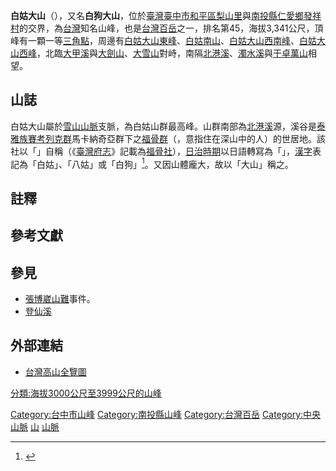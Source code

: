 {{Infobox Mountain
| 名稱        = 白姑大山
| other_name = 白狗大山
| 照片        = 
| 照片說明    = 
| 海拔        = {{convert|3341|m|ft|0}}
| listing = [[台灣百岳|台灣百岳]]
| 位置        = {{TWN}}[[臺中市|臺中市]][[和平區_(臺中市)|和平區]]、[[南投縣|南投縣]][[仁愛鄉|仁愛鄉]]
| 山脈        = [[雪山山脈|雪山山脈]]
| prominence    = {{convert|1202|m|ft|0}}
| coordinates = {{coord|24|12|08|N|121|06|32|E|type:mountain_region:TW|display=inline,title}}
| 地形圖      = 
| 類別        = 
| 年齡        = 
| 最近噴發    = 
| 首次登頂    =
| 最容易的攀登路線 =
| pushpin_map = Taiwan
| pushpin_map_caption = 
}}

'''白姑大山'''（{{lang-tay|Xalut}}），又名'''白狗大山'''，位於[[臺灣|臺灣]][[臺中市|臺中市]][[和平區_(台灣)|和平區]][[梨山里|梨山里]]與[[南投縣|南投縣]][[仁愛鄉|仁愛鄉]][[發祥村|發祥村]]的交界，為[[台灣|台灣]]知名山峰，也是[[台灣百岳|台灣百岳]]之一，排名第45，海拔3,341公尺，頂峰有一顆一等[[三角點|三角點]]，周邊有[[白姑大山東峰|白姑大山東峰]]、[[白姑南山|白姑南山]]、[[白姑大山西南峰|白姑大山西南峰]]、[[白姑大山西峰|白姑大山西峰]]，北臨[[大甲溪|大甲溪]]與[[大劍山|大劍山]]、[[大雪山_(台灣)|大雪山]]對峙，南隔[[北港溪|北港溪]]、[[濁水溪|濁水溪]]與[[干卓萬山|干卓萬山]]相望。

==山誌==
白姑大山屬於[[雪山山脈|雪山山脈]]支脈，為白姑山群最高峰。山群南部為[[北港溪_(南投縣)|北港溪]]源，溪谷是[[泰雅族|泰雅族]][[賽考列克群|賽考列克群]]馬卡納奇亞群下之[[福骨群|福骨群]]（{{lang|tay|Xalut}}，意指住在深山中的人）的世居地。該社以「{{lang|tay|Hakul}}」自稱（《[[臺灣府志|臺灣府志]]》記載為[[福骨社|福骨社]]），[[台灣日治時期|日治時期]]以日語轉寫為「{{jpn|kk=ハック|rm=Hakku|link=no}}」，[[日本漢字|漢字]]表記為「白姑」、「八姑」或「白狗」<ref name="978-986-7342-25-6">{{cite book|author=連鋒宗 |coauthors= |title=臺灣百岳全集，玉山山塊、雪山山脈 |year=2007 |publisher=上河文化股份有限公司 |location=台北市 |isbn=978-986-7342-25-6 }}</ref>。又因山體龐大，故以「大山」稱之{{noteTag|1=見[[中央研究院|中研院]]地理資訊科學研究專題中心[http://gissrv4.sinica.edu.tw/gis/twhgis/ 台灣百年歷史地圖]網站所收錄日治時期與戰後初期的地圖。}}。

==註釋==
{{noteFoot}}

==參考文獻==
{{reflist}}

==參見==
*[[張博崴山難|張博崴山難]]事件。
*[[登仙溪|登仙溪]]

==外部連結==
*[http://www.sunriver.com.tw/map_hiking.htm 台灣高山全覽圖] {{Wayback|url=http://www.sunriver.com.tw/map_hiking.htm |date=20210413072843 }}

{{Taiwan Top 100 Peaks}}

[[Category:台中市山峰|Category:台中市山峰]]
[[Category:南投縣山峰|Category:南投縣山峰]]
[[Category:台灣百岳|Category:台灣百岳]]
[[Category:中央山脈|Category:中央山脈]]
[[Category:仁愛鄉地理|山]]
[[Category:和平區地理_(臺灣)|山脈]]
[[分類:海拔3000公尺至3999公尺的山峰|分類:海拔3000公尺至3999公尺的山峰]]